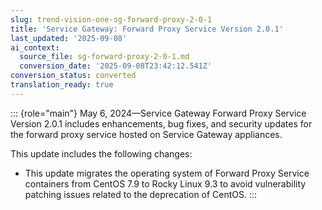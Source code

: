 ```yaml
---
slug: trend-vision-one-sg-forward-proxy-2-0-1
title: 'Service Gateway: Forward Proxy Service Version 2.0.1'
last_updated: '2025-09-08'
ai_context:
  source_file: sg-forward-proxy-2-0-1.md
  conversion_date: '2025-09-08T23:42:12.541Z'
conversion_status: converted
translation_ready: true
---
```


::: {role="main"}
May 6, 2024—Service Gateway Forward Proxy Service Version 2.0.1 includes enhancements, bug fixes, and security updates for the forward proxy service hosted on Service Gateway appliances.

This update includes the following changes:

- This update migrates the operating system of Forward Proxy Service containers from CentOS 7.9 to Rocky Linux 9.3 to avoid vulnerability patching issues related to the deprecation of CentOS.
:::

